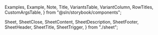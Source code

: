 
  Examples,
  Example,
  Note,
  Title,
  VariantsTable,
  VariantColumn,
  RowTitles,
  CustomArgsTable,
} from "@sln/storybook/components";

  Sheet,
  SheetClose,
  SheetContent,
  SheetDescription,
  SheetFooter,
  SheetHeader,
  SheetTitle,
  SheetTrigger,
} from "./sheet";

<Meta title="UI/Sheet" />

<Title title="Sheet" suffix="Brief" subtitle="Version 2.0 — Last Update: 21 June 2023" />

## Definition

A sheet is a container that can be used to display content on differnt sides of the current page.

## Structure

<Examples title="Spacing">
  <Sheet>
    <SheetTrigger asChild>
      <Button>Open default sheet</Button>
    </SheetTrigger>
    <SheetContent position="right" size={"default"}>
      <SheetHeader>
        <SheetTitle>Edit profile</SheetTitle>
        <SheetDescription>Make changes to your profile here. Click save when you're done.</SheetDescription>
      </SheetHeader>
      <SheetFooter>
        <SheetClose asChild>
          <Button type="submit">Save changes</Button>
        </SheetClose>
      </SheetFooter>
    </SheetContent>
  </Sheet>
</Examples>
